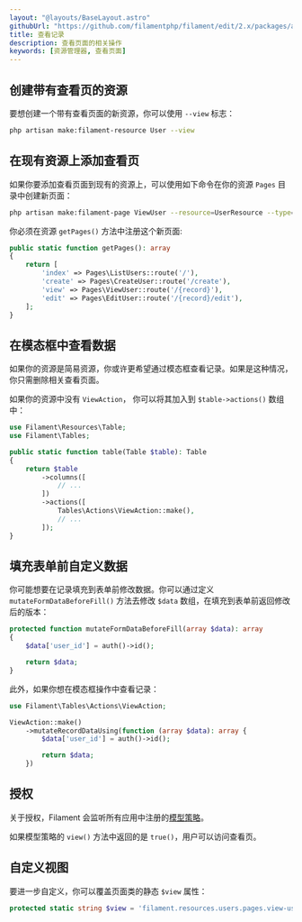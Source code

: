 ```yaml
---
layout: "@layouts/BaseLayout.astro"
githubUrl: "https://github.com/filamentphp/filament/edit/2.x/packages/admin/docs/02-resources/05-viewing-records.md"
title: 查看记录
description: 查看页面的相关操作
keywords: [资源管理器, 查看页面]
---
```


## 创建带有查看页的资源

要想创建一个带有查看页面的新资源，你可以使用 `--view` 标志：

```bash
php artisan make:filament-resource User --view
```

## 在现有资源上添加查看页

如果你要添加查看页面到现有的资源上，可以使用如下命令在你的资源 `Pages` 目录中创建新页面：

```bash
php artisan make:filament-page ViewUser --resource=UserResource --type=ViewRecord
```

你必须在资源 `getPages()` 方法中注册这个新页面:

```php
public static function getPages(): array
{
    return [
        'index' => Pages\ListUsers::route('/'),
        'create' => Pages\CreateUser::route('/create'),
        'view' => Pages\ViewUser::route('/{record}'),
        'edit' => Pages\EditUser::route('/{record}/edit'),
    ];
}
```

## 在模态框中查看数据

如果你的资源是简易资源，你或许更希望通过模态框查看记录。如果是这种情况，你只需删除相关查看页面。

如果你的资源中没有 `ViewAction`， 你可以将其加入到 `$table->actions()` 数组中：

```php
use Filament\Resources\Table;
use Filament\Tables;

public static function table(Table $table): Table
{
    return $table
        ->columns([
            // ...
        ])
        ->actions([
            Tables\Actions\ViewAction::make(),
            // ...
        ]);
}
```

## 填充表单前自定义数据

你可能想要在记录填充到表单前修改数据。你可以通过定义 `mutateFormDataBeforeFill()` 方法去修改 `$data` 数组，在填充到表单前返回修改后的版本：

```php
protected function mutateFormDataBeforeFill(array $data): array
{
    $data['user_id'] = auth()->id();

    return $data;
}
```

此外，如果你想在模态框操作中查看记录：

```php
use Filament\Tables\Actions\ViewAction;

ViewAction::make()
    ->mutateRecordDataUsing(function (array $data): array {
        $data['user_id'] = auth()->id();

        return $data;
    })
```

## 授权

关于授权，Filament 会监听所有应用中注册的[模型策略](https://laravel.com/docs/authorization#creating-policies)。

如果模型策略的 `view()` 方法中返回的是 `true()`，用户可以访问查看页。 

## 自定义视图

要进一步自定义，你可以覆盖页面类的静态 `$view` 属性：

```php
protected static string $view = 'filament.resources.users.pages.view-user';
```
